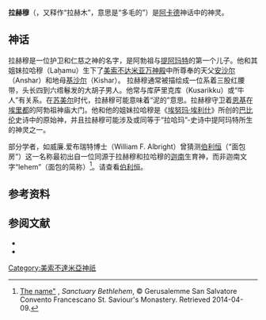 {{Mesopotamian myth|expanded=1}}

'''拉赫穆'''（{{lang-en|Lahmu}}，又释作“拉赫木”，意思是“多毛的”）是[[阿卡德|阿卡德]]神话中的神灵。

== 神话 ==
拉赫穆是一位护卫和仁慈之神的名字，是阿勃祖与[[迪亚马特|提阿玛特]]的第一个儿子。他和其姐妹拉哈穆（Laḫamu）生下了[[美索不达米亚|美索不达米亚]][[万神殿|万神殿]]中所尊奉的天父[[安沙尔|安沙尔]]（Anshar）和地母[[基沙尔|基沙尔]]（Kishar）。 拉赫穆通常被描绘成一位系着三股红腰带，头长四到六绺鬈发的大胡子男人。他常与库萨里克库（Kusarikku）或“牛人”有关系。在[[苏美尔|苏美尔]]时代，拉赫穆可能意味着“泥的”意思。拉赫穆守卫着[[恩基|恩基]]在[[埃里都|埃里都]]的阿勃祖神庙大门。他和他的姐妹拉哈穆是《[[埃努玛·埃利什|埃努玛·埃利什]]》所创的[[巴比伦|巴比伦]]史诗中的原始神，并且拉赫穆可能涉及或同等于“拉哈玛”-史诗中提阿玛特所生的神灵之一。

部分学者，如威廉.爱布瑞特博士（William F. Albright）曾猜测[[伯利恒|伯利恒]]（“面包房”）这一名称最初出自一位同源于拉赫穆和拉哈穆的[[迦南|迦南]]生育神，而非迦南文字“lehem”（面包的简称）<ref>[http://www.bethlehem.custodia.org/default.asp?id=434 The name"] {{webarchive|url=https://web.archive.org/web/20140413143841/http://www.bethlehem.custodia.org/default.asp?id=434 |date=2014-04-13 }}, ''Sanctuary Bethlehem'', © Gerusalemme San Salvatore Convento Francescano St. Saviour's Monastery. Retrieved 2014-04-09.</ref>。请查看[[伯利恒|伯利恒]]。

==参考资料==
{{Reflist}}

== 参阅文献 ==
* {{cite book |last=Jordan |first=Michael |date=2002 |title=Encyclopedia of Gods |trans-title=神之百科全书 |url= |location= |publisher=Kyle Cathie Limited |page= |isbn= |author-link= }}
* {{cite book |last1=Black |first1=Jeremy |last2=Green |first2=Anthony |date=2003 |title=Gods, Demons and Symbols of Ancient Mesopotamia |trans-title=古美索不达米亚的神灵、恶魔和符号 |url= |location=Austin |publisher=University of Texas Press |page= |isbn= |author-link= }}

{{DEFAULTSORT:Lahmu}}
[[Category:美索不達米亞神祇|Category:美索不達米亞神祇]]
